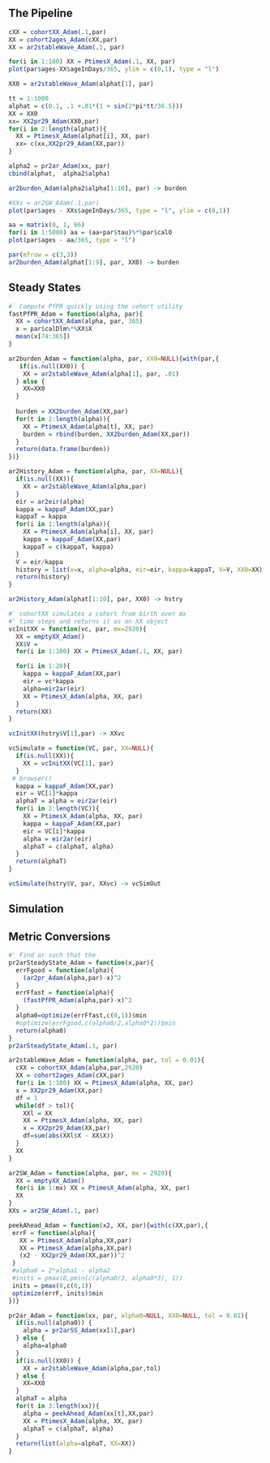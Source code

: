 ## The Pipeline
```r
cXX = cohortXX_Adam(.1,par)
XX = cohort2ages_Adam(cXX,par)
XX = ar2stableWave_Adam(.1, par)
```

```r
for(i in 1:100) XX = PtimesX_Adam(.1, XX, par)
plot(par$ages-XX$ageInDays/365, ylim = c(0,1), type = "l")
```

```r
XX0 = ar2stableWave_Adam(alphat[1], par)
```

```r
tt = 1:1000
alphat = c(0.1, .1 +.01*(1 + sin(2*pi*tt/36.5)))
XX = XX0 
xx= XX2pr29_Adam(XX0,par)
for(i in 2:length(alphat)){
  XX = PtimesX_Adam(alphat[i], XX, par) 
  xx= c(xx,XX2pr29_Adam(XX,par)) 
}
```

```r
alpha2 = pr2ar_Adam(xx, par) 
cbind(alphat,  alpha2$alpha)
```

```r
ar2burden_Adam(alpha2$alpha[1:10], par) -> burden
```

```r
#XXs = ar2SW_Adam(.1,par)
plot(par$ages - XXs$ageInDays/365, type = "l", ylim = c(0,1))

```

```r
aa = matrix(0, 1, 66)
for(i in 1:5000) aa = (aa+par$tau)%*%par$calO
plot(par$ages - aa/365, type = "l")
```


```r
par(mfrow = c(3,3))
ar2burden_Adam(alphat[1:9], par, XX0) -> burden
```

## Steady States

```r
#` Compute PfPR quickly using the cohort utility
fastPfPR_Adam = function(alpha, par){
  XX = cohortXX_Adam(alpha, par, 365)
  x = par$calDlm%*%XX$X
  mean(x[74:365])
}
```







```r
ar2burden_Adam = function(alpha, par, XX0=NULL){with(par,{
   if(is.null(XX0)) {
    XX = ar2stableWave_Adam(alpha[1], par, .01)
  } else {
    XX=XX0
  }
  
  burden = XX2burden_Adam(XX,par) 
  for(t in 2:length(alpha)){ 
    XX = PtimesX_Adam(alpha[t], XX, par)
    burden = rbind(burden, XX2burden_Adam(XX,par)) 
  } 
  return(data.frame(burden))
})} 
```

```r
ar2History_Adam = function(alpha, par, XX=NULL){
  if(is.null(XX)){
    XX = ar2stableWave_Adam(alpha,par)
  }
  eir = ar2eir(alpha)
  kappa = kappaF_Adam(XX,par)
  kappaT = kappa 
  for(i in 1:length(alpha)){
    XX = PtimesX_Adam(alpha[i], XX, par)
    kappa = kappaF_Adam(XX,par) 
    kappaT = c(kappaT, kappa)
  }
  V = eir/kappa 
  history = list(x=x, alpha=alpha, eir=eir, kappa=kappaT, V=V, XX0=XX)
  return(history)
}
```

```r
ar2History_Adam(alphat[1:10], par, XX0) -> hstry
```

```r
#' cohortXX simulates a cohort from birth over mx 
#' time steps and returns it as an XX object
vcInitXX = function(vc, par, mx=2920){
  XX = emptyXX_Adam()
  XX$V = 
  for(i in 1:100) XX = PtimesX_Adam(.1, XX, par) 

  for(i in 1:20){
    kappa = kappaF_Adam(XX,par)
    eir = vc*kappa
    alpha=eir2ar(eir)
    XX = PtimesX_Adam(alpha, XX, par)    
  }
  return(XX) 
}
```

```r
vcInitXX(hstry$V[1],par) -> XXvc
```


```r
vcSimulate = function(VC, par, XX=NULL){
  if(is.null(XX)){
    XX = vcInitXX(VC[1], par)
  }
 # browser() 
  kappa = kappaF_Adam(XX,par)
  eir = VC[1]*kappa 
  alphaT = alpha = eir2ar(eir)
  for(i in 2:length(VC)){
    XX = PtimesX_Adam(alpha, XX, par)
    kappa = kappaF_Adam(XX,par)
    eir = VC[i]*kappa 
    alpha = eir2ar(eir)
    alphaT = c(alphaT, alpha)
  }
  return(alphaT)
}
```

```r
vcSimulate(hstry$V, par, XXvc) -> vcSimOut
```

## Simulation 

## Metric Conversions 

```r
#' Find ar such that the 
pr2arSteadyState_Adam = function(x,par){
  errFgood = function(alpha){
    (ar2pr_Adam(alpha,par)-x)^2
  }
  errFfast = function(alpha){
    (fastPfPR_Adam(alpha,par)-x)^2
  }
  alpha0=optimize(errFfast,c(0,1))$min
  #optimize(errFgood,c(alpha0/2,alpha0*2))$min
  return(alpha0)
}
pr2arSteadyState_Adam(.1, par)
```

```r
ar2stableWave_Adam = function(alpha, par, tol = 0.01){
  cXX = cohortXX_Adam(alpha,par,2920)  
  XX = cohort2ages_Adam(cXX,par)
  for(i in 1:100) XX = PtimesX_Adam(alpha, XX, par)
  x = XX2pr29_Adam(XX,par)
  df = 1
  while(df > tol){
    XXl = XX
    XX = PtimesX_Adam(alpha, XX, par)
    x = XX2pr29_Adam(XX,par)
    df=sum(abs(XXl$X - XX$X))
  }
  XX
}
```

```r
ar2SW_Adam = function(alpha, par, mx = 2920){
  XX = emptyXX_Adam() 
  for(i in 1:mx) XX = PtimesX_Adam(alpha, XX, par)
  XX
}
XXs = ar2SW_Adam(.1, par)
```

```r
peekAhead_Adam = function(x2, XX, par){with(c(XX,par),{
 errF = function(alpha){
   XX = PtimesX_Adam(alpha,XX,par)
   XX = PtimesX_Adam(alpha,XX,par)
   (x2 - XX2pr29_Adam(XX,par))^2
 }
 #alpha0 = 2*alpha1 - alpha2
 #inits = pmax(0,pmin(c(alpha0/3, alpha0*3), 1))  
 inits = pmax(0,c(0,1))  
 optimize(errF, inits)$min
})}
```

```r
pr2ar_Adam = function(xx, par, alpha0=NULL, XX0=NULL, tol = 0.01){
  if(is.null(alpha0)) {
    alpha = pr2arSS_Adam(xx[1],par)
  } else {
    alpha=alpha0
  }
  if(is.null(XX0)) {
    XX = ar2stableWave_Adam(alpha,par,tol)
  } else {
    XX=XX0
  }
  alphaT = alpha
  for(t in 3:length(xx)){ 
    alpha = peekAhead_Adam(xx[t],XX,par)
    XX = PtimesX_Adam(alpha, XX, par)
    alphaT = c(alphaT, alpha) 
  } 
  return(list(alpha=alphaT, XX=XX)) 
}
```

